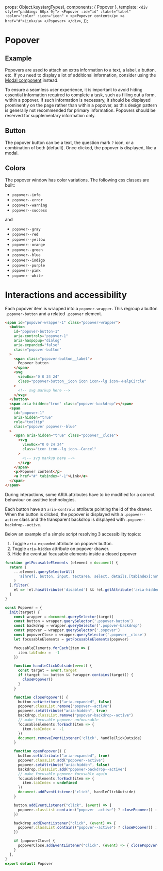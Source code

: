 
<Meta of={PopoverStories} />

  props: Object.keys(argTypes),
  components: { Popover },
  template: `
    <div style="padding: 60px 0;">
      <Popover
        :id="id"
        :label="label"
        :color="color"
        :icon="icon"
      >
        <p>Popover content</p>
        <a href="#">Link</a>
      </Popover>
    </div>
  `,
});

# Popover

## Example

Popovers are used to attach an extra information to a text, a label, a button, etc. If you need to display a lot of  additional information, consider using the [Modal component](?path=/docs/components-modal--example) instead.

To ensure a seamless user experience, it is important to avoid hiding essential information required to complete a task, such as filling out a form, within a popover. If such information is necessary, it should be displayed prominently on the page rather than within a popover, as this design pattern is generally not recommended for primary information. Popovers should be reserved for supplementary information only.

<Canvas>
  <Story of={PopoverStories.Example} />
</Canvas>

<Controls />

## Button

The popover button can be a text, the question mark `?` icon, or a combination of both (default). Once clicked, the popover is displayed, like a modal.

## Colors

The popover window has color variations. The following css classes are built:

* `popover--info`
* `popover--error`
* `popover--warning`
* `popover--success`

and

* `popover--gray`
* `popover--red`
* `popover--yellow`
* `popover--orange`
* `popover--green`
* `popover--blue`
* `popover--indigo`
* `popover--purple`
* `popover--pink`
* `popover--white`

# Interactions and accessibility

Each popover item is wrapped into a `popover-wrapper`. This regroup a button `.popover-button` and a related `.popover` element.

```html
<span id="popover-wrapper-1" class="popover-wrapper">
  <button
    id="popover-button-1"
    aria-controls="popover-1"
    aria-haspopup="dialog"
    aria-expanded="false"
    class="popover-button"
  >
    <span class="popover-button__label">
      Popover button
    </span>
    <svg
      viewBox="0 0 24 24"
      class="popover-button__icon icon icon--lg icon--HelpCircle"
    >
      <!-- svg markup here -->
    </svg>
  </button>
  <span aria-hidden="true" class="popover-backdrop"></span>
  <span
    id="popover-1"
    aria-hidden="true"
    role="tooltip"
    class="popover popover--blue"
  >
    <span aria-hidden="true" class="popover__close">
      <svg
        viewBox="0 0 24 24"
        class="icon icon--lg icon--Cancel"
      >
        <!-- svg markup here -->
      </svg>
    </span>
    <p>Popover content</p>
    <a href="#" tabindex="-1">Link</a>
  </span>
</span>
```

During interactions, some ARIA attributes have to be modified for a correct behaviour on assitive technologies.

Each button have an `aria-controls` attribute pointing the id of the drawer. When the button is clicked, the popover is displayed with a `.popover--active` class and the transparent backdrop is displayed with `.popover-backdrop--active`.

Below an example of a simple script resolving 3 accessibility topics:

1. Toggle `aria-expanded` attribute on popover button.
2. Toggle `aria-hidden` attribute on popover drawer.
3. Hide the eventual focusable elements inside a closed popover

```javascript
function getFocusableElements (element = document) {
  return [
    ...element.querySelectorAll(
      'a[href], button, input, textarea, select, details,[tabindex]:not([tabindex="-1"])'
    )
  ].filter(
    el => !el.hasAttribute('disabled') && !el.getAttribute('aria-hidden')
  )
}

const Popover = {
  init(target) {
    const wrapper = document.querySelector(target)
    const button = wrapper.querySelector('.popover-button')
    const backdrop = wrapper.querySelector('.popover-backdrop')
    const popover = wrapper.querySelector('.popover')
    const popoverClose = wrapper.querySelector('.popover__close')
    let focusableElements = getFocusableElements(popover)

    focusableElements.forEach(item => {
      item.tabIndex =  -1
    })

    function handleClickOutside(event) {
      const target = event.target
      if (target !== button && !wrapper.contains(target)) {
        closePopover()
      }
    }

    function closePopover() {
      button.setAttribute("aria-expanded", false)
      popover.classList.remove("popover--active")
      popover.setAttribute("aria-hidden", true)
      backdrop.classList.remove("popover-backdrop--active")
      // make focusable popover unfocusable
      focusableElements.forEach(item => {
        item.tabIndex =  -1
      })
      document.removeEventListener('click', handleClickOutside)
    }

    function openPopover() {
      button.setAttribute("aria-expanded", true)
      popover.classList.add("popover--active")
      popover.setAttribute("aria-hidden", false)
      backdrop.classList.add("popover-backdrop--active")
      // make focusable popover focusable again
      focusableElements.forEach(item => {
        item.tabIndex = undefined
      })
      document.addEventListener('click', handleClickOutside)
    }

    button.addEventListener("click", (event) => {
      popover.classList.contains("popover--active") ? closePopover() : openPopover()
    })

    backdrop.addEventListener("click", (event) => {
      popover.classList.contains("popover--active") ? closePopover() : openPopover()
    })

    if (popoverClose) {
      popoverClose.addEventListener("click", (event) => { closePopover() })
    }
  },
}
export default Popover
```
